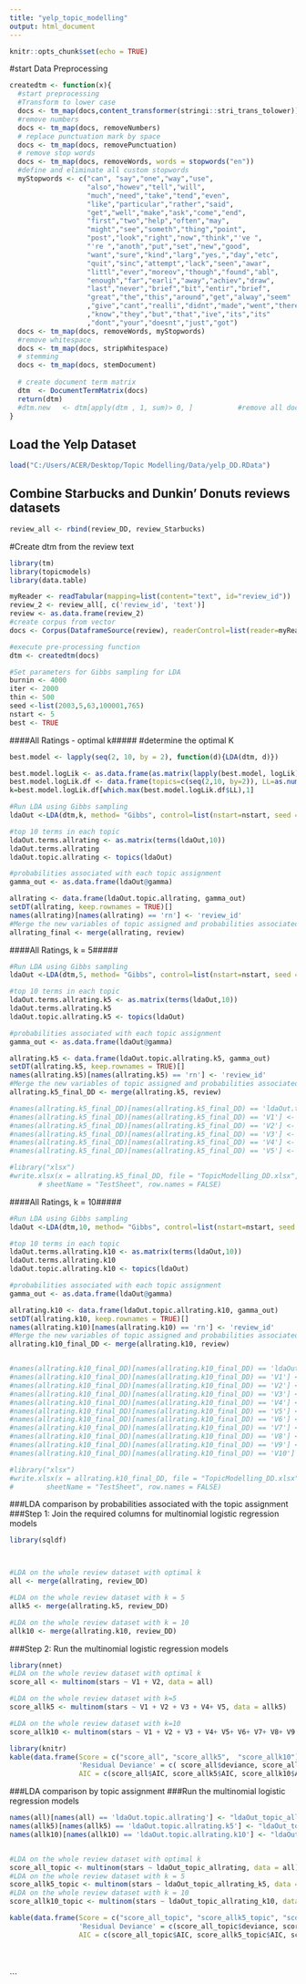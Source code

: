 ---
title: "yelp_topic_modelling"
output: html_document
---

```{r setup, include=FALSE}
knitr::opts_chunk$set(echo = TRUE)
```


#start Data Preprocessing
```{r}
createdtm <- function(x){
  #start preprocessing
  #Transform to lower case
  docs <- tm_map(docs,content_transformer(stringi::stri_trans_tolower))
  #remove numbers
  docs <- tm_map(docs, removeNumbers) 
  # replace punctuation mark by space 
  docs <- tm_map(docs, removePunctuation)
  # remove stop words
  docs <- tm_map(docs, removeWords, words = stopwords("en"))
  #define and eliminate all custom stopwords
  myStopwords <- c("can", "say","one","way","use",
                   "also","howev","tell","will",
                   "much","need","take","tend","even",
                   "like","particular","rather","said",
                   "get","well","make","ask","come","end",
                   "first","two","help","often","may",
                   "might","see","someth","thing","point",
                   "post","look","right","now","think","'ve ",
                   "'re ","anoth","put","set","new","good",
                   "want","sure","kind","larg","yes,","day","etc",
                   "quit","sinc","attempt","lack","seen","awar",
                   "littl","ever","moreov","though","found","abl",
                   "enough","far","earli","away","achiev","draw",
                   "last","never","brief","bit","entir","brief",
                   "great","the","this","around","get","alway","seem"
                   ,"give","cant","realli","didnt","made","went","there"
                   ,"know","they","but","that","ive","its","its"
                   ,"dont","your","doesnt","just","got")
  docs <- tm_map(docs, removeWords, myStopwords)
  #remove whitespace
  docs <- tm_map(docs, stripWhitespace)
  # stemming
  docs <- tm_map(docs, stemDocument)
  
  # create document term matrix
  dtm  <- DocumentTermMatrix(docs)
  return(dtm)
  #dtm.new   <- dtm[apply(dtm , 1, sum)> 0, ]           #remove all docs without words
}
```

## Load the Yelp Dataset

```{r}
load("C:/Users/ACER/Desktop/Topic Modelling/Data/yelp_DD.RData") 

```

## Combine Starbucks and Dunkin' Donuts reviews datasets

```{r}
review_all <- rbind(review_DD, review_Starbucks)

```

#Create dtm from the review text
```{r}

library(tm)
library(topicmodels)
library(data.table)

myReader <- readTabular(mapping=list(content="text", id="review_id"))
review_2 <- review_all[, c('review_id', 'text')]
review <- as.data.frame(review_2)
#create corpus from vector
docs <- Corpus(DataframeSource(review), readerControl=list(reader=myReader))

#execute pre-processing function
dtm <- createdtm(docs)

#Set parameters for Gibbs sampling for LDA
burnin <- 4000
iter <- 2000
thin <- 500
seed <-list(2003,5,63,100001,765)
nstart <- 5
best <- TRUE
```
####All Ratings - optimal k#####
#determine the optimal K
```{r}
best.model <- lapply(seq(2, 10, by = 2), function(d){LDA(dtm, d)})

best.model.logLik <- as.data.frame(as.matrix(lapply(best.model, logLik)))
best.model.logLik.df <- data.frame(topics=c(seq(2,10, by=2)), LL=as.numeric(as.matrix(best.model.logLik)))
k=best.model.logLik.df[which.max(best.model.logLik.df$LL),1]

#Run LDA using Gibbs sampling
ldaOut <-LDA(dtm,k, method= "Gibbs", control=list(nstart=nstart, seed = seed, best=best, burnin = burnin, iter = iter, thin=thin))

#top 10 terms in each topic
ldaOut.terms.allrating <- as.matrix(terms(ldaOut,10))
ldaOut.terms.allrating
ldaOut.topic.allrating <- topics(ldaOut)

#probabilities associated with each topic assignment
gamma_out <- as.data.frame(ldaOut@gamma)

allrating <- data.frame(ldaOut.topic.allrating, gamma_out)
setDT(allrating, keep.rownames = TRUE)[]
names(allrating)[names(allrating) == 'rn'] <- 'review_id'
#Merge the new variables of topic assigned and probabilities associated with each topic assignment with the original review table
allrating_final <- merge(allrating, review)
```

####All Ratings, k = 5#####
```{r}


#Run LDA using Gibbs sampling
ldaOut <-LDA(dtm,5, method= "Gibbs", control=list(nstart=nstart, seed = seed, best=best, burnin = burnin, iter = iter, thin=thin))

#top 10 terms in each topic
ldaOut.terms.allrating.k5 <- as.matrix(terms(ldaOut,10))
ldaOut.terms.allrating.k5
ldaOut.topic.allrating.k5 <- topics(ldaOut)

#probabilities associated with each topic assignment
gamma_out <- as.data.frame(ldaOut@gamma)

allrating.k5 <- data.frame(ldaOut.topic.allrating.k5, gamma_out)
setDT(allrating.k5, keep.rownames = TRUE)[]
names(allrating.k5)[names(allrating.k5) == 'rn'] <- 'review_id'
#Merge the new variables of topic assigned and probabilities associated with each topic assignment with the original review table
allrating.k5_final_DD <- merge(allrating.k5, review)

#names(allrating.k5_final_DD)[names(allrating.k5_final_DD) == 'ldaOut.topic.allrating.k5'] <- "R_LDA_topic"
#names(allrating.k5_final_DD)[names(allrating.k5_final_DD) == 'V1'] <- "R_Topic1_prob"
#names(allrating.k5_final_DD)[names(allrating.k5_final_DD) == 'V2'] <- "R_Topic2_prob"
#names(allrating.k5_final_DD)[names(allrating.k5_final_DD) == 'V3'] <- "R_Topic3_prob"
#names(allrating.k5_final_DD)[names(allrating.k5_final_DD) == 'V4'] <- "R_Topic4_prob"
#names(allrating.k5_final_DD)[names(allrating.k5_final_DD) == 'V5'] <- "R_Topic5_prob"

#library("xlsx")
#write.xlsx(x = allrating.k5_final_DD, file = "TopicModelling_DD.xlsx",
       # sheetName = "TestSheet", row.names = FALSE)
```
####All Ratings, k = 10#####
```{r}


#Run LDA using Gibbs sampling
ldaOut <-LDA(dtm,10, method= "Gibbs", control=list(nstart=nstart, seed = seed, best=best, burnin = burnin, iter = iter, thin=thin))

#top 10 terms in each topic
ldaOut.terms.allrating.k10 <- as.matrix(terms(ldaOut,10))
ldaOut.terms.allrating.k10
ldaOut.topic.allrating.k10 <- topics(ldaOut)

#probabilities associated with each topic assignment
gamma_out <- as.data.frame(ldaOut@gamma)

allrating.k10 <- data.frame(ldaOut.topic.allrating.k10, gamma_out)
setDT(allrating.k10, keep.rownames = TRUE)[]
names(allrating.k10)[names(allrating.k10) == 'rn'] <- 'review_id'
#Merge the new variables of topic assigned and probabilities associated with each topic assignment with the original review table
allrating.k10_final_DD <- merge(allrating.k10, review)


#names(allrating.k10_final_DD)[names(allrating.k10_final_DD) == 'ldaOut.topic.allrating.k10'] <- "R_LDA_topic"
#names(allrating.k10_final_DD)[names(allrating.k10_final_DD) == 'V1'] <- "R_Topic1_prob"
#names(allrating.k10_final_DD)[names(allrating.k10_final_DD) == 'V2'] <- "R_Topic2_prob"
#names(allrating.k10_final_DD)[names(allrating.k10_final_DD) == 'V3'] <- "R_Topic3_prob"
#names(allrating.k10_final_DD)[names(allrating.k10_final_DD) == 'V4'] <- "R_Topic4_prob"
#names(allrating.k10_final_DD)[names(allrating.k10_final_DD) == 'V5'] <- "R_Topic5_prob"
#names(allrating.k10_final_DD)[names(allrating.k10_final_DD) == 'V6'] <- "R_Topic6_prob"
#names(allrating.k10_final_DD)[names(allrating.k10_final_DD) == 'V7'] <- "R_Topic7_prob"
#names(allrating.k10_final_DD)[names(allrating.k10_final_DD) == 'V8'] <- "R_Topic8_prob"
#names(allrating.k10_final_DD)[names(allrating.k10_final_DD) == 'V9'] <- "R_Topic9_prob"
#names(allrating.k10_final_DD)[names(allrating.k10_final_DD) == 'V10'] <- "R_Topic10_prob"

#library("xlsx")
#write.xlsx(x = allrating.k10_final_DD, file = "TopicModelling_DD.xlsx",
#        sheetName = "TestSheet", row.names = FALSE)
```
###LDA comparison by probabilities associated with the topic assignment
###Step 1: Join the required columns for multinomial logistic regression models

```{r}
library(sqldf)



#LDA on the whole review dataset with optimal k
all <- merge(allrating, review_DD)

#LDA on the whole review dataset with k = 5
allk5 <- merge(allrating.k5, review_DD)

#LDA on the whole review dataset with k = 10
allk10 <- merge(allrating.k10, review_DD)

```

###Step 2: Run the multinomial logistic regression models
```{r}


library(nnet)
#LDA on the whole review dataset with optimal k
score_all <- multinom(stars ~ V1 + V2, data = all)

#LDA on the whole review dataset with k=5
score_allk5 <- multinom(stars ~ V1 + V2 + V3 + V4+ V5, data = allk5)

#LDA on the whole review dataset with k=10
score_allk10 <- multinom(stars ~ V1 + V2 + V3 + V4+ V5+ V6+ V7+ V8+ V9 + V10, data = allk10)

library(knitr)
kable(data.frame(Score = c("score_all", "score_allk5",  "score_allk10"), 
                 'Residual Deviance' = c( score_all$deviance, score_allk5$deviance, score_allk10$deviance), 
                 AIC = c(score_all$AIC, score_allk5$AIC, score_allk10$AIC)), caption = "Topic Modelling Evaluation")


```


###LDA comparison by topic assignment
###Run the multinomial logistic regression models

```{r}

names(all)[names(all) == 'ldaOut.topic.allrating'] <- "ldaOut_topic_allrating"
names(allk5)[names(allk5) == 'ldaOut.topic.allrating.k5'] <- "ldaOut_topic_allrating_k5"
names(allk10)[names(allk10) == 'ldaOut.topic.allrating.k10'] <- "ldaOut_topic_allrating_k10"


#LDA on the whole review dataset with optimal k
score_all_topic <- multinom(stars ~ ldaOut_topic_allrating, data = all)
#LDA on the whole review dataset with k = 5
score_allk5_topic <- multinom(stars ~ ldaOut_topic_allrating_k5, data = allk5)
#LDA on the whole review dataset with k = 10
score_allk10_topic <- multinom(stars ~ ldaOut_topic_allrating_k10, data = allk10)

kable(data.frame(Score = c("score_all_topic", "score_allk5_topic", "score_allk10_topic"), 
                 'Residual Deviance' = c(score_all_topic$deviance, score_allk5_topic$deviance, score_allk10_topic$deviance), 
                 AIC = c(score_all_topic$AIC, score_allk5_topic$AIC, score_allk10_topic$AIC)), caption = "Topic Modelling Evaluation - topic")


```

```{r}

```

```{r}

```

```{r}

```


```



